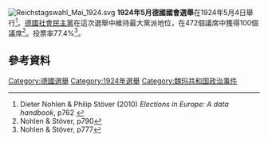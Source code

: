 [[File:Reichstagswahl_Mai_1924.svg|thumb]]
'''1924年5月德國國會選舉'''在1924年5月4日舉行<ref name=NS>Dieter Nohlen & Philip Stöver (2010) ''Elections in Europe: A data handbook'', p762 {{ISBN|978-3-8329-5609-7}}</ref>。[[德國社會民主黨|德國社會民主黨]]在這次選舉中維持最大黨派地位，在472個議席中獲得100個議席<ref>Nohlen & Stöver, p790</ref>。投票率77.4%<ref>Nohlen & Stöver, p777</ref>。

{{Infobox election
| election_name = 第2届德意志国国会选举
| country = 魏玛共和国
| type = parliamentary
| ongoing = no
| previous_election = 1920年德国国会选举
| previous_year = 第1届（1920年）
| election_date = {{Start date|df=yes|1924|05|04}}
| next_election = 1924年12月德国国会选举
| next_year =第3届（1924年12月）
| seats_for_election = 共427个席位
| majority_seats = 237
| registered = 38,374,983 {{increase}} 6.7%
| turnout = 29,709,380 (77.4%) {{decrease}} 1.8[[百分点|百分点]]

<!-- SPD -->
| image1 = [[File:Bundesarchiv_Bild_146-1979-122-28A,_Hermann_Müller_(cropped).jpg|75x75px]][[File:Ottowelsportait.jpg|75x75px]]<br>[[File:Arthur_Crispien_on_the_street.jpg|75x75px]]
| leader1 = [[赫尔曼·穆勒|赫尔曼·穆勒]]<br>[[奥托·威尔士|奥托·威尔士]]<br>[[亚瑟·克里斯平|亚瑟·克里斯平]]
| party1 = 社民党
| leader_since1 = 1919
| last_election1 = 21.9%, 103席位
| seats1 = 100
| seat_change1 = {{decrease}} 3
| popular_vote1 = 6,008,905
| percentage1 = 20.5%
| swing1 = {{decrease}} 1.4百分点

<!-- DNVP -->
| image2 = [[File:Oskar_Hergt.jpg|150x150px]]
| leader2 = {{le|奥斯卡·赫尔格特|Oskar Hergt}}
| party2 = 国人党
| leader_since2 = 1919
| last_election2 = 15.1%, 71席位
| seats2 = 95
| seat_change2 = {{increase}} 24
| popular_vote2 = 5,696,475
| percentage2 = 19.5%
| swing2 = {{increase}} 4.4百分点

<!-- Zentrum -->
| image3 = [[File:Bundesarchiv_Bild_146-2007-0187,_Constantin_Fehrenbach.jpg|150x150px]]
| leader3 = [[康斯坦丁·费伦巴赫|康斯坦丁·费伦巴赫]]
| party3 = 中央党
| leader_since3 = 1923
| last_election3 = 13.6%, 64席位
| seats3 = 65
| seat_change3 = {{increase}} 1
| popular_vote3 = 3,914,379
| percentage3 = 13.4%
| swing3 = {{decrease}} 0.2百分点

<!-- KPD -->
| image4 = [[File:Fischer-Ruth-1924-Bain.jpg|150x150px]]
| leader4 = {{le|鲁斯·费雪|Ruth Fischer}}
| party4 = 共产党
| leader_since4 = 1924
| last_election4 = 2.1%, 4席位
| seats4 = 62
| seat_change4 = {{increase}} 58
| popular_vote4 = 3,693,280
| percentage4 = 12.6%
| swing4 = {{increase}} 10.5百分点

<!-- DVP -->
| image5 = [[File:Bundesarchiv_Bild_146-1982-092-11,_Gustav_Stresemann.jpg|150x150px]]
| leader5 = [[古斯塔夫·施特雷泽曼|古斯塔夫·施特雷泽曼]]
| party5 = 人民党
| leader_since5 = 1919
| last_election5 = 13.9%, 65席位
| seats5 = 45
| seat_change5 = {{decrease}} 20
| popular_vote5 = 2,694,381
| percentage5 = 9.2%
| swing5 = {{decrease}} 4.7百分点

<!-- NSFP -->
| image6 = [[File:Erich_Ludendorff_1918.jpg|150x150px]]
| leader6 = [[埃里希·鲁登道夫|埃里希·鲁登道夫]]
| party6 = 国家社会主义自由运动
| leader_since6 = 1924
| last_election6 = 不适用
| seats6 = 32
| seat_change6 = 新入选
| popular_vote6 = 1,918,329
| percentage6 = 6.5%
| swing6 = 新入选

<!-- map -->
| map_image = German Federal Election, May, 1924.svg
| map_size = 350px
| map_caption = Electoral results by constituencies

<!-- bottom -->
| title = [[德国总理|总理]]
| before_election = [[威廉·马克思|威廉·马克思]]
| before_party = 中央党
| posttitle = 选后总理
| after_election = [[威廉·马克思|威廉·马克思]]
| after_party = 中央党
}}

==參考資料==
{{reflist}}
{{German elections}}
[[Category:德國選舉|Category:德國選舉]]
[[Category:1924年選舉|Category:1924年選舉]]
[[Category:魏玛共和国政治事件|Category:魏玛共和国政治事件]]